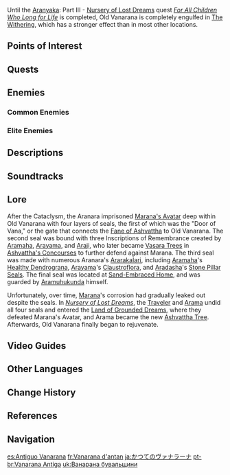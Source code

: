 {{Location Infobox
|image        = Old Vanarana.png
|type         = Subarea
|region       = Sumeru
|subregion    = Dharma Forest
|area         = Lost Nursery
}}
{{Location Intro|description=<p>{{If Self|Old Vanarana|It|Old Vanarana}} was the home of the [[Aranara]] for hundreds of years before the [[cataclysm]].<ref>{{Ref/Quest|For the Children of the Past}}</ref><p>It is unlocked by completing the [[Aranyaka]]: Part III - [[Nursery of Lost Dreams]] quest, ''[[For Fruits, Seeds, and Trees]]''.</p>}}

Until the [[Aranyaka]]: Part III - [[Nursery of Lost Dreams]] quest ''[[For All Children Who Long for Life]]'' is completed, Old Vanarana is completely engulfed in [[The Withering]], which has a stronger effect than in most other locations.

==Points of Interest==
{{Locations by Category Table|type=Points of Interest}}

==Quests==
{{Quests by Category List|heo=1}}

==Enemies==
===Common Enemies===
{{Column|2|
*{{Enemy|Hilichurl}}
*{{Enemy|Hilichurl Berserker}}
*{{Enemy|Cryo Hilichurl Shooter}}
*{{Enemy|Electro Hilichurl Shooter}}
*{{Enemy|Pyro Hilichurl Shooter}}
*{{Enemy|Pyro Slime}}
*{{Enemy|Large Pyro Slime}}
*{{Enemy|Stretchy Pyro Fungus}}
}}

===Elite Enemies===
{{Column|2|
*{{Enemy|Blazing Axe Mitachurl}}
*{{Enemy|Rockfond Rifthound Whelp}}
*{{Enemy|Rockfond Rifthound}}
*{{Enemy|Thundercraven Rifthound}}
*{{Enemy|Ruin Guard}}
}}
<!--
===Local Specialties===
* {{Item|}}
-->
==Descriptions==
{{Description/Viewpoint|Nursery of Lost Dreams}}

==Soundtracks==
{{Soundtracks by Category Table|type=location}}

==Lore==
After the Cataclysm, the Aranara imprisoned [[Marana's Avatar]] deep within Old Vanarana with four layers of seals, the first of which was the "Door of Vana," or the gate that connects the [[Fane of Ashvattha]] to Old Vanarana. The second seal was bound with three Inscriptions of Remembrance created by [[Aramaha]], [[Arayama]], and [[Araji]], who later became [[Vasara Tree]]s in [[Ashvattha's Concourse]]s to further defend against Marana. The third seal was made with numerous Aranara's [[Mystic Arts in Teyvat#Ararakalari|Ararakalari]], including [[Aramaha]]'s [[Dendrogranum#Healthy Dendrograna|Healthy Dendrograna]], [[Arayama]]'s [[Claustroflora]], and [[Aradasha]]'s [[Stone Pillar Seal]]s. The final seal was located at [[Sand-Embraced Home]], and was guarded by [[Aramuhukunda]] himself.

Unfortunately, over time, [[The Withering|Marana]]'s corrosion had gradually leaked out despite the seals. In ''[[Nursery of Lost Dreams]]'', the [[Traveler]] and [[Arama]] undid all four seals and entered the [[Land of Grounded Dreams]], where they defeated Marana's Avatar, and Arama became the new [[Ashvattha Tree]]. Afterwards, Old Vanarana finally began to rejuvenate.

<!--
==Trivia==
===Etymology===
-->
==Video Guides==
{{EVT
|video1   = https://youtu.be/cVwd16TSvsA
|caption1 = Old Vanarana: Hidden Luxurious Chest
}}
==Other Languages==
{{Other Languages
|en        = Old Vanarana
|zhs       = 往昔的桓那兰那
|zhs_rm    = Wǎngxī de Huánnàlánnà
|zht       = 往昔的桓那蘭那
|zht_rm    = Wǎngxī de Huánnàlánnà
|zh_tl     = Vanarana in the Past
|ja        = かつてのヴァナラーナ
|ja_rm     = Katsute no Vanaraana
|ja_tl     = Former Vanarana
|ko        = 과거의 바나라나
|ko_rm     = Gwageo-ui Banarana
|ko_tl     = Past Vanarana
|es        = Antiguo Vanarana
|es_tl     = Antique Vanarana
|fr        = Vanarana d'antan
|fr_tl     = Vanarana of Yore
|ru        = Ванарана прошлого
|ru_tl     = Vanarana of the Past
|th        = Old Vanarana
|vi        = Vanarana Xưa
|vi_tl     = Old Vanarana
|de        = Einstiges Vanarana
|de_tl     = Erstwhile Vanarana
|id        = Old Vanarana
|pt        = Vanarana Antiga
|pt_tl     = Antique Vanarana
|tr        = Eski Vanarana
|tr_tl     = Old Vanarana
|it        = Vanarana del passato
|it_tl     = Vanarana of the Past
}}

==Change History==
{{Change History|3.0}}

==References==
{{Reflist}}

==Navigation==
{{Area Navbox|Sumeru}}

[[es:Antiguo Vanarana]]
[[fr:Vanarana d'antan]]
[[ja:かつてのヴァナラーナ]]
[[pt-br:Vanarana Antiga]]
[[uk:Ванарана бувальщини]]